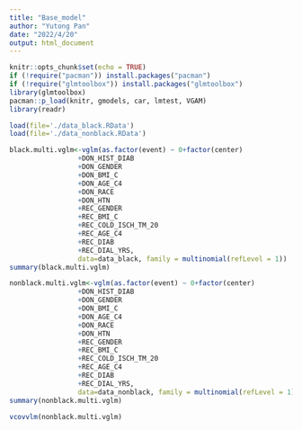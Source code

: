 ```yaml
---
title: "Base_model"
author: "Yutong Pan"
date: "2022/4/20"
output: html_document
---
```


```r
knitr::opts_chunk$set(echo = TRUE)
if (!require("pacman")) install.packages("pacman")
if (!require("glmtoolbox")) install.packages("glmtoolbox")
library(glmtoolbox)
pacman::p_load(knitr, gmodels, car, lmtest, VGAM)
library(readr)
```

```r
load(file='./data_black.RData')
load(file='./data_nonblack.RData')
```


```r
black.multi.vglm<-vglm(as.factor(event) ~ 0+factor(center)
                 +DON_HIST_DIAB
                 +DON_GENDER
                 +DON_BMI_C
                 +DON_AGE_C4
                 +DON_RACE
                 +DON_HTN
                 +REC_GENDER
                 +REC_BMI_C
                 +REC_COLD_ISCH_TM_20
                 +REC_AGE_C4
                 +REC_DIAB
                 +REC_DIAL_YRS,
                 data=data_black, family = multinomial(refLevel = 1))
summary(black.multi.vglm)
```

```r
nonblack.multi.vglm<-vglm(as.factor(event) ~ 0+factor(center)
                 +DON_HIST_DIAB
                 +DON_GENDER
                 +DON_BMI_C
                 +DON_AGE_C4
                 +DON_RACE
                 +DON_HTN
                 +REC_GENDER
                 +REC_BMI_C
                 +REC_COLD_ISCH_TM_20
                 +REC_AGE_C4
                 +REC_DIAB
                 +REC_DIAL_YRS,
                 data=data_nonblack, family = multinomial(refLevel = 1))
summary(nonblack.multi.vglm)
```

```r
vcovvlm(nonblack.multi.vglm)

```